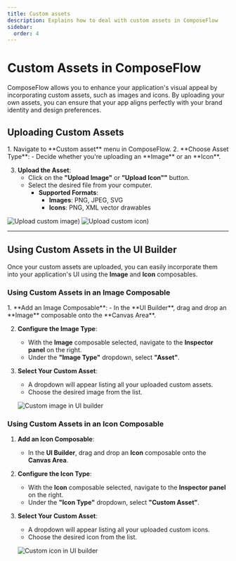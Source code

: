 ```yaml
---
title: Custom assets
description: Explains how to deal with custom assets in ComposeFlow
sidebar:
  order: 4
---
```



# Custom Assets in ComposeFlow

ComposeFlow allows you to enhance your application's visual appeal by incorporating custom assets, such as images and icons. By uploading your own assets, you can ensure that your app aligns perfectly with your brand identity and design preferences.

## Uploading Custom Assets

<Steps>
1. Navigate to **Custom asset** menu in ComposeFlow.
2. **Choose Asset Type**:
    - Decide whether you're uploading an **Image** or an **Icon**.

3. **Upload the Asset**:
    - Click on the **"Upload Image"** or **"Upload Icon""** button.
    - Select the desired file from your computer.
        - **Supported Formats**:
            - **Images**: PNG, JPEG, SVG
            - **Icons**: PNG, XML vector drawables
</Steps>

   ![Upload custom image](/image/custom_image_uploaded.png))
   ![Upload custom icon](/image/custom_icon_uploaded.png))

---

## Using Custom Assets in the UI Builder

Once your custom assets are uploaded, you can easily incorporate them into your application's UI using the **Image** and **Icon** composables.

### **Using Custom Assets in an Image Composable**

<Steps>
1. **Add an Image Composable**:
    - In the **UI Builder**, drag and drop an **Image** composable onto the **Canvas Area**.

2. **Configure the Image Type**:
    - With the **Image** composable selected, navigate to the **Inspector panel** on the right.
    - Under the **"Image Type"** dropdown, select **"Asset"**.

3. **Select Your Custom Asset**:
    - A dropdown will appear listing all your uploaded custom assets.
    - Choose the desired image from the list.

   ![Custom image in UI builder](/image/custom_image_in_uibuilder.png)

</Steps>

### **Using Custom Assets in an Icon Composable**

1. **Add an Icon Composable**:
    - In the **UI Builder**, drag and drop an **Icon** composable onto the **Canvas Area**.

2. **Configure the Icon Type**:
    - With the **Icon** composable selected, navigate to the **Inspector panel** on the right.
    - Under the **"Icon Type"** dropdown, select **"Custom Asset"**.

3. **Select Your Custom Asset**:
    - A dropdown will appear listing all your uploaded custom icons.
    - Choose the desired icon from the list.

   ![Custom icon in UI builder](/image/custom_icon_in_uibuilder.png)
